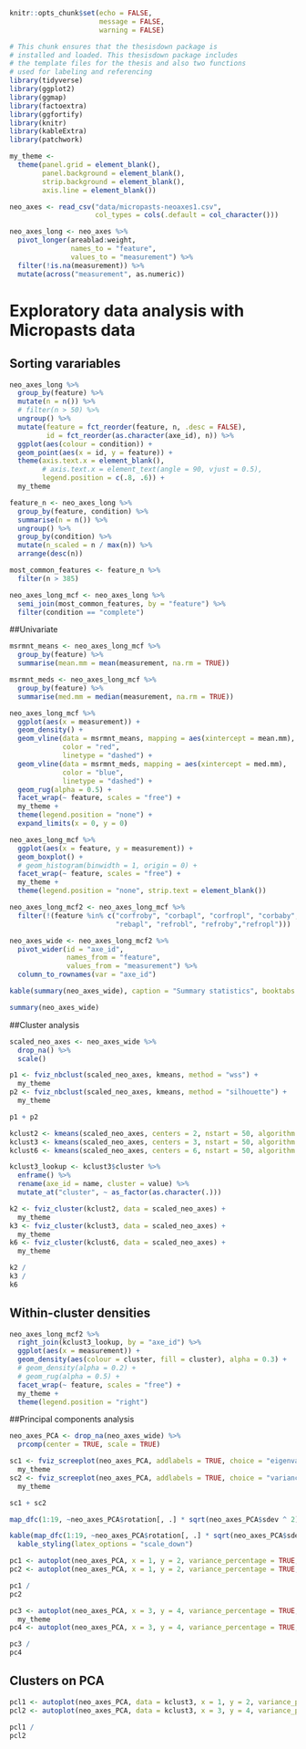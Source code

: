 ```r
knitr::opts_chunk$set(echo = FALSE,
                      message = FALSE,
                      warning = FALSE)
```


```r
# This chunk ensures that the thesisdown package is
# installed and loaded. This thesisdown package includes
# the template files for the thesis and also two functions
# used for labeling and referencing
library(tidyverse)
library(ggplot2)
library(ggmap)
library(factoextra)
library(ggfortify)
library(knitr)
library(kableExtra)
library(patchwork)
```


```r
my_theme <-
  theme(panel.grid = element_blank(),
        panel.background = element_blank(),
        strip.background = element_blank(),
        axis.line = element_blank())
```


```r
neo_axes <- read_csv("data/micropasts-neoaxes1.csv", 
                     col_types = cols(.default = col_character()))

neo_axes_long <- neo_axes %>%
  pivot_longer(areablad:weight, 
               names_to = "feature",
               values_to = "measurement") %>%
  filter(!is.na(measurement)) %>%
  mutate(across("measurement", as.numeric))
```

# Exploratory data analysis with Micropasts data

## Sorting varariables

```r
neo_axes_long %>%
  group_by(feature) %>%
  mutate(n = n()) %>%
  # filter(n > 50) %>%
  ungroup() %>%
  mutate(feature = fct_reorder(feature, n, .desc = FALSE),
         id = fct_reorder(as.character(axe_id), n)) %>%
  ggplot(aes(colour = condition)) +
  geom_point(aes(x = id, y = feature)) +
  theme(axis.text.x = element_blank(),
        # axis.text.x = element_text(angle = 90, vjust = 0.5),
        legend.position = c(.8, .6)) +
  my_theme
```



```r
feature_n <- neo_axes_long %>%
  group_by(feature, condition) %>%
  summarise(n = n()) %>%
  ungroup() %>%
  group_by(condition) %>%
  mutate(n_scaled = n / max(n)) %>%
  arrange(desc(n))

most_common_features <- feature_n %>%
  filter(n > 385)

neo_axes_long_mcf <- neo_axes_long %>%
  semi_join(most_common_features, by = "feature") %>%
  filter(condition == "complete")
```

\clearpage

<!-- clearpage ends the page, and also dumps out all floats.
  Floats are things like tables and figures. -->

##Univariate

```r
msrmnt_means <- neo_axes_long_mcf %>%
  group_by(feature) %>%
  summarise(mean.mm = mean(measurement, na.rm = TRUE))

msrmnt_meds <- neo_axes_long_mcf %>%
  group_by(feature) %>%
  summarise(med.mm = median(measurement, na.rm = TRUE))

neo_axes_long_mcf %>%
  ggplot(aes(x = measurement)) +
  geom_density() +
  geom_vline(data = msrmnt_means, mapping = aes(xintercept = mean.mm),
             color = "red",
             linetype = "dashed") +
  geom_vline(data = msrmnt_meds, mapping = aes(xintercept = med.mm),
             color = "blue",
             linetype = "dashed") +
  geom_rug(alpha = 0.5) +
  facet_wrap(~ feature, scales = "free") +
  my_theme +
  theme(legend.position = "none") +
  expand_limits(x = 0, y = 0)
```


```r
neo_axes_long_mcf %>%
  ggplot(aes(x = feature, y = measurement)) +
  geom_boxplot() + 
  # geom_histogram(binwidth = 1, origin = 0) +
  facet_wrap(~ feature, scales = "free") +
  my_theme +
  theme(legend.position = "none", strip.text = element_blank())
```

```r
neo_axes_long_mcf2 <- neo_axes_long_mcf %>% 
  filter(!(feature %in% c("corfroby", "corbapl", "corfropl", "corbaby", "rebaby",
                          "rebapl", "refrobl", "refroby","refropl")))

neo_axes_wide <- neo_axes_long_mcf2 %>%
  pivot_wider(id = "axe_id", 
              names_from = "feature",
              values_from = "measurement") %>%
  column_to_rownames(var = "axe_id")

kable(summary(neo_axes_wide), caption = "Summary statistics", booktabs = TRUE)

summary(neo_axes_wide)
```


\clearpage 

##Cluster analysis

```r
scaled_neo_axes <- neo_axes_wide %>%
  drop_na() %>%
  scale()

p1 <- fviz_nbclust(scaled_neo_axes, kmeans, method = "wss") +
  my_theme
p2 <- fviz_nbclust(scaled_neo_axes, kmeans, method = "silhouette") +
  my_theme

p1 + p2
```


```r
kclust2 <- kmeans(scaled_neo_axes, centers = 2, nstart = 50, algorithm = "Hartigan-Wong")
kclust3 <- kmeans(scaled_neo_axes, centers = 3, nstart = 50, algorithm = "Hartigan-Wong")
kclust6 <- kmeans(scaled_neo_axes, centers = 6, nstart = 50, algorithm = "Hartigan-Wong")

kclust3_lookup <- kclust3$cluster %>%
  enframe() %>%
  rename(axe_id = name, cluster = value) %>%
  mutate_at("cluster", ~ as_factor(as.character(.)))

k2 <- fviz_cluster(kclust2, data = scaled_neo_axes) +
  my_theme
k3 <- fviz_cluster(kclust3, data = scaled_neo_axes) +
  my_theme
k6 <- fviz_cluster(kclust6, data = scaled_neo_axes) +
  my_theme

k2 /
k3 /
k6
```

## Within-cluster densities

```r
neo_axes_long_mcf2 %>%
  right_join(kclust3_lookup, by = "axe_id") %>%
  ggplot(aes(x = measurement)) +
  geom_density(aes(colour = cluster, fill = cluster), alpha = 0.3) +
  # geom_density(alpha = 0.2) +
  # geom_rug(alpha = 0.5) +
  facet_wrap(~ feature, scales = "free") +
  my_theme +
  theme(legend.position = "right")
```

\clearpage

##Principal components analysis

```r

neo_axes_PCA <- drop_na(neo_axes_wide) %>%
  prcomp(center = TRUE, scale = TRUE)

sc1 <- fviz_screeplot(neo_axes_PCA, addlabels = TRUE, choice = "eigenvalue") +
  my_theme
sc2 <- fviz_screeplot(neo_axes_PCA, addlabels = TRUE, choice = "variance") +
  my_theme

sc1 + sc2

```


```r

map_dfc(1:19, ~neo_axes_PCA$rotation[, .] * sqrt(neo_axes_PCA$sdev ^ 2)[.])

kable(map_dfc(1:19, ~neo_axes_PCA$rotation[, .] * sqrt(neo_axes_PCA$sdev ^ 2)[.]), caption = "Variable loadings", booktabs = TRUE) %>%
  kable_styling(latex_options = "scale_down")
```



```r

pc1 <- autoplot(neo_axes_PCA, x = 1, y = 2, variance_percentage = TRUE, label = TRUE, label.repel = TRUE, label.size = 2) + my_theme
pc2 <- autoplot(neo_axes_PCA, x = 1, y = 2, variance_percentage = TRUE, colour = 'grey', loadings.label = TRUE, loadings.colour = 'blue', loadings.label.colour = 'blue', loadings.label.repel = TRUE) + my_theme

pc1 /
pc2

```



```r

pc3 <- autoplot(neo_axes_PCA, x = 3, y = 4, variance_percentage = TRUE, label = TRUE, label.repel = TRUE, label.size = 2) +
  my_theme
pc4 <- autoplot(neo_axes_PCA, x = 3, y = 4, variance_percentage = TRUE, colour = 'grey', loadings.label = TRUE, loadings.colour = 'blue', loadings.label.colour = 'blue', loadings.label.repel = TRUE) + my_theme

pc3 /
pc4

```

## Clusters on PCA

```r
pcl1 <- autoplot(neo_axes_PCA, data = kclust3, x = 1, y = 2, variance_percentage = TRUE, colour = 'cluster') + my_theme
pcl2 <- autoplot(neo_axes_PCA, data = kclust3, x = 3, y = 4, variance_percentage = TRUE, colour = 'cluster') + my_theme

pcl1 /
pcl2
```

